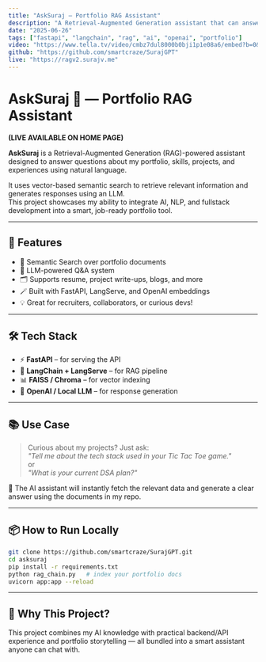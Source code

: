 ```yaml
---
title: "AskSuraj – Portfolio RAG Assistant"
description: "A Retrieval-Augmented Generation assistant that can answer questions about my portfolio, projects, and experience using semantic search + LLMs."
date: "2025-06-26"
tags: ["fastapi", "langchain", "rag", "ai", "openai", "portfolio"]
video: "https://www.tella.tv/video/cmbz7dul8000b0bji1p1e08a6/embed?b=0&title=0&a=0&loop=0&t=0&muted=0&wt=0"
github: "https://github.com/smartcraze/SurajGPT"
live: "https://ragv2.surajv.me"
---
```


# AskSuraj 🤖 — Portfolio RAG Assistant  
**(LIVE AVAILABLE ON HOME PAGE)**

**AskSuraj** is a Retrieval-Augmented Generation (RAG)-powered assistant designed to answer questions about my portfolio, skills, projects, and experiences using natural language.

It uses vector-based semantic search to retrieve relevant information and generates responses using an LLM.  
This project showcases my ability to integrate AI, NLP, and fullstack development into a smart, job-ready portfolio tool.

---

## 🚀 Features

- 🔎 Semantic Search over portfolio documents  
- 🧠 LLM-powered Q&A system  
- 🗂️ Supports resume, project write-ups, blogs, and more  
- 🪄 Built with FastAPI, LangServe, and OpenAI embeddings  
- 💡 Great for recruiters, collaborators, or curious devs!  

---

## 🛠️ Tech Stack

- ⚡ **FastAPI** – for serving the API  
- 🔗 **LangChain + LangServe** – for RAG pipeline  
- 📊 **FAISS / Chroma** – for vector indexing  
- 🧠 **OpenAI / Local LLM** – for response generation  

---

## 📚 Use Case

> Curious about my projects? Just ask:  
> _"Tell me about the tech stack used in your Tic Tac Toe game."_  
> or  
> _"What is your current DSA plan?"_  

💬 The AI assistant will instantly fetch the relevant data and generate a clear answer using the documents in my repo.

---

## 📦 How to Run Locally

```bash
git clone https://github.com/smartcraze/SurajGPT.git
cd asksuraj
pip install -r requirements.txt
python rag_chain.py   # index your portfolio docs
uvicorn app:app --reload
````

---

## 🧠 Why This Project?

This project combines my AI knowledge with practical backend/API experience and portfolio storytelling — all bundled into a smart assistant anyone can chat with.
